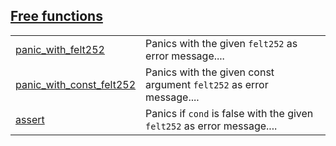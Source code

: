 
## [Free functions](./core-free_functions)

| | |
|:---|:---|
| [panic_with_felt252](./core-panic_with_felt252) | Panics with the given `felt252`  as error message.... |
| [panic_with_const_felt252](./core-panic_with_const_felt252) | Panics with the given const argument `felt252`  as error message.... |
| [assert](./core-assert) | Panics if `cond`  is false with the given `felt252`  as error message.... |
